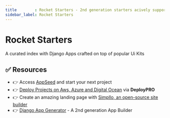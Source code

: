 ```yaml
---
title        : Rocket Starters - 2nd generation starters acively supported by AppSeed
sidebar_label: Rocket Starters
---
```


# Rocket Starters


<SubHeading>A curated index with Django Apps crafted on top of popular Ui Kits</SubHeading>

<DocCardList />

## ✅ Resources 

- 👉 Access [AppSeed](https://appseed.us/) and start your next project
- 👉 [Deploy Projects on Aws, Azure and Digital Ocean](https://www.docs.deploypro.dev/) via **DeployPRO**
- 👉 Create an amazing landing page with [Simpllo, an open-source site builder](https://www.simpllo.com/)
- 👉 [Django App Generator](https://app-generator.dev/django/) - A 2nd generation App Builder
